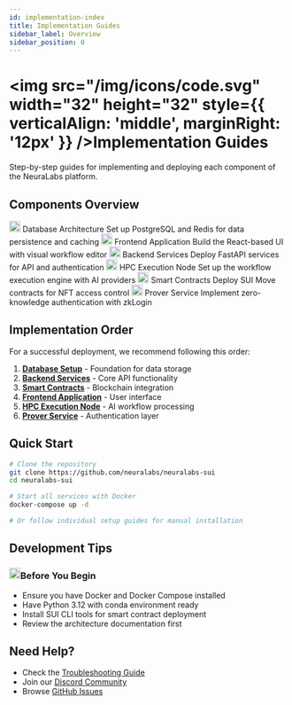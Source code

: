 ```yaml
---
id: implementation-index
title: Implementation Guides
sidebar_label: Overview
sidebar_position: 0
---
```



# <img src="/img/icons/code.svg" width="32" height="32" style={{ verticalAlign: 'middle', marginRight: '12px' }} />Implementation Guides

Step-by-step guides for implementing and deploying each component of the NeuraLabs platform.

## Components Overview

<div className="grid grid-cols-1 md:grid-cols-2 gap-4 mt-6">
  <Card>
    <CardHeader>
      <CardTitle>
        <img src="/img/icons/database.svg" width="20" height="20" style={{ verticalAlign: 'middle', marginRight: '8px' }} />
        Database Architecture
      </CardTitle>
      <CardDescription>
        Set up PostgreSQL and Redis for data persistence and caching
      </CardDescription>
    </CardHeader>
  </Card>

  <Card>
    <CardHeader>
      <CardTitle>
        <img src="/img/icons/frontend.svg" width="20" height="20" style={{ verticalAlign: 'middle', marginRight: '8px' }} />
        Frontend Application
      </CardTitle>
      <CardDescription>
        Build the React-based UI with visual workflow editor
      </CardDescription>
    </CardHeader>
  </Card>

  <Card>
    <CardHeader>
      <CardTitle>
        <img src="/img/icons/backend.svg" width="20" height="20" style={{ verticalAlign: 'middle', marginRight: '8px' }} />
        Backend Services
      </CardTitle>
      <CardDescription>
        Deploy FastAPI services for API and authentication
      </CardDescription>
    </CardHeader>
  </Card>

  <Card>
    <CardHeader>
      <CardTitle>
        <img src="/img/icons/hpc.svg" width="20" height="20" style={{ verticalAlign: 'middle', marginRight: '8px' }} />
        HPC Execution Node
      </CardTitle>
      <CardDescription>
        Set up the workflow execution engine with AI providers
      </CardDescription>
    </CardHeader>
  </Card>

  <Card>
    <CardHeader>
      <CardTitle>
        <img src="/img/icons/blockchain.svg" width="20" height="20" style={{ verticalAlign: 'middle', marginRight: '8px' }} />
        Smart Contracts
      </CardTitle>
      <CardDescription>
        Deploy SUI Move contracts for NFT access control
      </CardDescription>
    </CardHeader>
  </Card>

  <Card>
    <CardHeader>
      <CardTitle>
        <img src="/img/icons/prover.svg" width="20" height="20" style={{ verticalAlign: 'middle', marginRight: '8px' }} />
        Prover Service
      </CardTitle>
      <CardDescription>
        Implement zero-knowledge authentication with zkLogin
      </CardDescription>
    </CardHeader>
  </Card>
</div>

## Implementation Order

For a successful deployment, we recommend following this order:

1. **[Database Setup](./01-database/setup)** - Foundation for data storage
2. **[Backend Services](./03-backend/setup)** - Core API functionality
3. **[Smart Contracts](./05-smart-contracts/setup)** - Blockchain integration
4. **[Frontend Application](./02-frontend/setup)** - User interface
5. **[HPC Execution Node](./04-hpc-execution/setup)** - AI workflow processing
6. **[Prover Service](./06-prover-service/overview)** - Authentication layer

## Quick Start

```bash
# Clone the repository
git clone https://github.com/neuralabs/neuralabs-sui
cd neuralabs-sui

# Start all services with Docker
docker-compose up -d

# Or follow individual setup guides for manual installation
```

## Development Tips

<div className="card padding--md mt-4">
  <h3><img src="/img/icons/info.svg" width="20" height="20" style={{ verticalAlign: 'middle', marginRight: '8px' }} />Before You Begin</h3>
  <ul>
    <li>Ensure you have Docker and Docker Compose installed</li>
    <li>Have Python 3.12 with conda environment ready</li>
    <li>Install SUI CLI tools for smart contract deployment</li>
    <li>Review the architecture documentation first</li>
  </ul>
</div>

## Need Help?

- Check the [Troubleshooting Guide](/docs/troubleshooting)
- Join our [Discord Community](https://discord.gg/neuralabs)
- Browse [GitHub Issues](https://github.com/neuralabs/neuralabs-sui/issues)